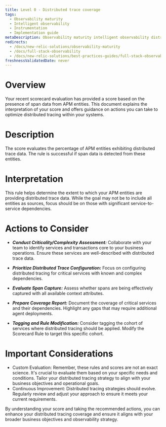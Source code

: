 ```yaml
---
title: Level 0 - Distributed trace coverage
tags:
  - Observability maturity
  - Intelligent observability
  - Instrumentation
  - Implementation guide
metaDescription: Observability maturity intelligent observability distributed trace coverage
redirects:
  - /docs/new-relic-solutions/observability-maturity
  - /docs/full-stack-observability
  - /docs/new-relic-solutions/best-practices-guides/full-stack-observability
freshnessValidatedDate: never
---
```


# Overview

Your recent scorecard evaluation has provided a score based on the presence of span data from APM entities. This document explains the interpretation of your score and offers guidance on actions you can take to optimize distributed tracing within your systems.

# Description

The score evaluates the percentage of APM entities exhibiting distributed trace data. The rule is successful if span data is detected from these entities.

# Interpretation

This rule helps determine the extent to which your APM entities are providing distributed trace data. While the goal may not be to include all entities as sources, focus should be on those with significant service-to-service dependencies.

# Actions to Consider

- ***Conduct Criticality/Complexity Assessment:*** Collaborate with your team to identify services and transactions core to your business operations. Ensure these services are well-described with distributed trace data.
- ***Prioritize Distributed Trace Configuration:*** Focus on configuring distributed tracing for critical services with known and complex dependencies.
- ***Evaluate Span Capture:*** Assess whether spans are being effectively captured with all available context attributes.
- ***Prepare Coverage Report:*** Document the coverage of critical services and their dependencies. Highlight any gaps that may require additional agent deployments.

- ***Tagging and Rule Modification:*** Consider tagging the cohort of services where distributed tracing should be applied. Modify the Scorecard Rule to target this specific cohort.

# Important Considerations

* Custom Evaluation: Remember, these rules and scores are not an exact science. It's crucial to evaluate them based on your specific needs and conditions. Tailor your distributed tracing strategy to align with your business objectives and operational goals.
* Continuous Improvement: Distributed tracing strategies should evolve. Regularly review and adjust your approach to ensure it meets your current requirements.

By understanding your score and taking the recommended actions, you can enhance your distributed tracing coverage and ensure it aligns with your broader business objectives and observability strategy.
